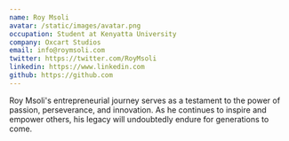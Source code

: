 ```yaml
---
name: Roy Msoli
avatar: /static/images/avatar.png
occupation: Student at Kenyatta University
company: Oxcart Studios
email: info@roymsoli.com
twitter: https://twitter.com/RoyMsoli
linkedin: https://www.linkedin.com
github: https://github.com
---
```


Roy Msoli's entrepreneurial journey serves as a testament to the power of passion, 
perseverance, and innovation. 
As he continues to inspire and empower others, 
his legacy will undoubtedly endure for generations to come.
